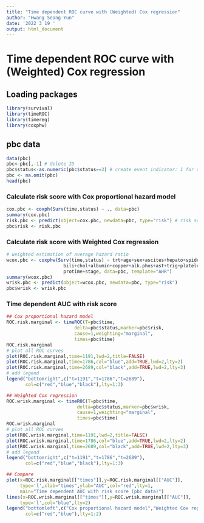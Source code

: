 ```yaml
---
title: "Time dependent ROC curve with (Weighted) Cox regression"
author: "Hwang Seong-Yun"
date: '2022 3 19 '
output: html_document
---
```


# Time dependent ROC curve with (Weighted) Cox regression

## Loading packages

```r
library(survival)
library(timeROC)
library(timereg)
library(coxphw)
```

## pbc data

```r
data(pbc)
pbc<-pbc[,-1] # delete ID
pbc$status<-as.numeric(pbc$status==2) # create event indicator: 1 for death, 0 for censored
pbc <- na.omit(pbc)
head(pbc)
```

### Calculate risk score with Cox proportional hazard model

```r
cox.pbc <- coxph(Surv(time,status) ~ ., data=pbc)
summary(cox.pbc)
risk.pbc <- predict(object=cox.pbc, newdata=pbc, type="risk") # risk score
pbc$risk <- risk.pbc
```

### Calculate risk score with Weighted Cox regression

```r
# weighted estimation of average hazard ratio
wcox.pbc <- coxphw(Surv(time,status) ~ trt+age+sex+ascites+hepato+spiders+edema+
                     bili+chol+albumin+copper+alk.phos+ast+trig+platelet+
                     protime+stage, data=pbc, template="AHR")
summary(wcox.pbc)
wrisk.pbc <- predict(object=wcox.pbc, newdata=pbc, type="risk")
pbc$wrisk <- wrisk.pbc
```

### Time dependent AUC with risk score

```r
## Cox proportional hazard model
ROC.risk.marginal <- timeROC(T=pbc$time,
                         delta=pbc$status,marker=pbc$risk,
                         cause=1,weighting="marginal",
                         times=pbc$time)
ROC.risk.marginal
# plot all ROC curves 
plot(ROC.risk.marginal,time=1191,lwd=2,title=FALSE)
plot(ROC.risk.marginal,time=1786,col="blue",add=TRUE,lwd=2,lty=2)
plot(ROC.risk.marginal,time=2689,col="black",add=TRUE,lwd=2,lty=3)
# add legend
legend("bottomright",c("t=1191","t=1786","t=2689"),
       col=c("red","blue","black"),lty=1:3)

## Weighted Cox regression
ROC.wrisk.marginal <- timeROC(T=pbc$time,
                          delta=pbc$status,marker=pbc$wrisk,
                          cause=1,weighting="marginal",
                          times=pbc$time)
ROC.wrisk.marginal
# plot all ROC curves 
plot(ROC.wrisk.marginal,time=1191,lwd=2,title=FALSE)
plot(ROC.wrisk.marginal,time=1786,col="blue",add=TRUE,lwd=2,lty=2)
plot(ROC.wrisk.marginal,time=2689,col="black",add=TRUE,lwd=2,lty=3)
# add legend
legend("bottomright",c("t=1191","t=1786","t=2689"),
       col=c("red","blue","black"),lty=1:3)

## Compare
plot(x=ROC.risk.marginal[["times"]],y=ROC.risk.marginal[["AUC"]],
     type='l',xlab="times",ylab="AUC",col="red",lty=1,
     main="Time dependent AUC with risk score (pbc data)")
lines(x=ROC.wrisk.marginal[["times"]],y=ROC.wrisk.marginal[["AUC"]],
     type='l',col="blue",lty=2)
legend("bottomleft",c("Cox proportional hazard model","Weighted Cox regression"),
       col=c("red","blue"),lty=1:2)
```


